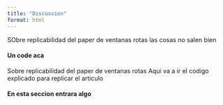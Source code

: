 ```yaml
---
title: "Discussion"
format: html
---
```


SObre replicabilidad del paper de ventanas rotas
las cosas no salen bien 

#### Un code aca 


Sobre replicabilidad del paper de ventanas rotas
Aqui va a ir el codigo explicado para replicar el articulo


#### En esta seccion entrara algo 